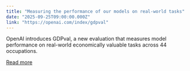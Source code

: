 ```yaml
---
title: "Measuring the performance of our models on real-world tasks"
date: "2025-09-25T09:00:00.000Z"
link: "https://openai.com/index/gdpval"
---
```


OpenAI introduces GDPval, a new evaluation that measures model performance on real-world economically valuable tasks across 44 occupations.

[Read more](https://openai.com/index/gdpval)
